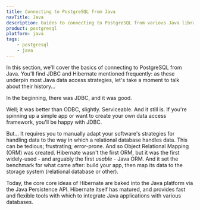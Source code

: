 ```yaml
---
title: Connecting to PostgreSQL from Java
navTitle: Java
description: Guides to connecting to PostgreSQL from various Java libraries & frameworks
product: postgresql
platform: java
tags:
    - postgresql
    - java
---
```


In this section, we'll cover the basics of connecting to PostgreSQL from Java. You'll find JDBC and Hibernate mentioned frequently: as these underpin most Java data access strategies, let's take a moment to talk about their history...

In the beginning, there was JDBC, and it was good. 

Well; it was better than ODBC, slightly. Serviceable. And it still is. If you're spinning up a simple app or want to create your own data access framework, you'll be happy with JDBC.

But... It requires you to manually adapt your software's strategies for handling data to the way in which a relational database handles data. This can be tedious; frustrating; error-prone. And so Object Relational Mapping (ORM) was created. Hibernate wasn't the first ORM, but it was the first widely-used - and arguably the first *usable* - Java ORM. And it set the benchmark for what came after: build your app, then map its data to the storage system (relational database or other).

Today, the core core ideas of Hibernate are baked into the Java platform via the Java Persistence API. Hibernate itself has matured, and provides fast and flexible tools with which to integrate Java applications with various databases. 